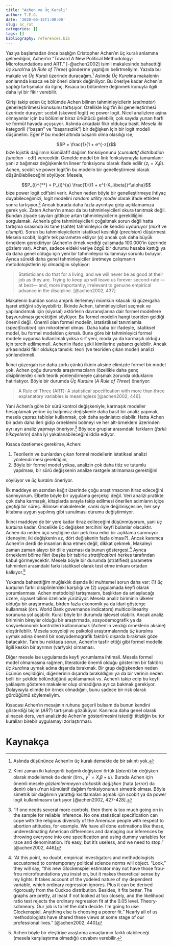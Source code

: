 ```yaml
---
title: "Achen ve Üç Kuralı"
author: T.E.G.
date: '2020-06-15T1:00:00'
slug: ac_rat
categories: []
tags: []
bibliography: references.bib
---
```


Yazıya başlamadan önce başlığın Cristopher Achen'ın üç kuralı anlamına gelmediğini, Achen'ın “Toward A New Political Methodology: Microfoundations and ART.” [-@achen2002] isimli makalesinde bahsettiği *üç kuralı*'na (*A Rule of Three*) gönderme yaptığını belirtmeliyim. Yazıda bu makale ve *Üç Kuralı* üzerinde duracağım.[^1]  Aslında *Üç Kuralı*na makalenin sonlarında kısaca ve bir öneri olarak değiniliyor. Bu öneriye kadar Achen'ın yaptığı tartışmalar da ilginç. Kısaca bu bölümlere değinmek konuyla ilgili daha iyi bir fikir verebilir. 

Girişi takip eden üç bölümde Achen bilinen tahminleyicilerin (*estimator*) genelleştirilmesi konusunu tartışıyor. Özellikle logit'in iki genelleştirmesi üzerinde duruyor: scobit (skewed logit) ve power logit. Nicel analizlere aşina olmayanlar için bu bölümler biraz ürkütücü gelebilir, çok sayıda yunan harfi ve formül havada uçuşuyor. Aslında arkadaki fikir oldukça basit. Mesela iki kategorili ("başarı" ve "başarısızlık") bir değişken için bir logit modeli düşünelim. Eğer $P$ bu model altında başarılı olma olasılığı ise, 

$$P = \frac{1}{1 + e^{-z}}$$
bize lojistik dağılımın kümülafif dağılım fonksiyonunu (*cumulatif distribution function* - cdf) verecektir. Genelde model bir link fonksiyonuyla tamamlanır yani $z$ bağımsız değişkenlerin lineer fonksiyonu olarak ifade edilir ($z_i = X_i\beta$). Achen, scobit ve power logit'in bu modelin bir genelleştirmesi olarak düşünülebileceğini söylüyor. Mesela,

$$P_{i}^{**} = P_{i}^{a} \frac{1}{(1 + e^{-X_i\beta})^\alpha}$$
bize power logit cdf'sini verir. Achen neden böyle bir genelleştirmeye ihtiyaç duyabileceğimizi, logit modelini *random utility model* olarak ifade ettikten sonra tartışıyor.[^2] Ancak burada daha fazla ayrıntıya girip açıklamamıza gerek yok. Zaten Achen'ın amacı da bu tahminleyicileri okura tanıtmak değil. Bundan ziyade sayıları gittikçe artan tahminleyicilerin gerekliliğini sorgulamak. Achen'a göre tahminleyicileri çoğaltmak sorun değil hatta tartışma sırasında iki tane (sahte) tahminleyici de kendisi uyduruyor (*mixit* ve *clumpit*). Sorun bu tahminleyicilerin istatiksel kesinliği (*precision*) düşürmesi. Mesela scobit, logit'e tek parametre ekliyor ($\alpha$) ancak çok daha büyük örneklem gerektiriyor (Achen'ın örnek verdiği çalışmada 100.000'in üzerinde gözlem var). Achen, sadece eldeki veriye özgü bir durumu hesaba kattığı ya da daha genel olduğu için yeni bir tahminleyici kullanmayı sorunlu buluyor. Ayrıca sürekli daha genel tahminleyiciler üretmeye çalışmanın metodolojistlerin işi olmadığını söylüyor: 

> Statisticians do that for a living, and we will never be as good at their job as they are. Trying to keep up will leave us forever second-rate —at best— and, more importantly, irrelevant to genuine empirical advance in the discipline. [@achen2002, 437]

Makalenin bundan sonra amprik ilerlemeyi mümkün kılacak iki güzergaha işaret ettiğini söyleyebiliriz. İlkinde Achen, tahminleyicileri seçmek ve yapılandırmak için (siyasal) aktörlerin davranışlarına dair formel modellere başvurulması gerektiğini söylüyor. Bu formel modelin hangi teoriden geldiği önemli değil. Önemli olan formel modelin, istatistiksel tanımlamla (*specification*) için mikrotemel olması. Daha kaba bir ifadeyle, istatiksel model, bu formel modelden çıkmalı. Buna göre bir tahminleyici formel modele uygunsa kullanılmalı yoksa sırf yeni,  moda ya da karmaşık olduğu için tercih edilmemeli. Achen'ın ifade şekli kimilerine yabancı gelebilir. Ancak arkasındaki fikir oldukça tanıdık: teori (ve teoriden çıkan model) analizi yönlendirmeli. 

İkinci güzergah ise daha zorlu çünkü ilkinin aksine elimizde formel bir model yok. Achen çoğu durumda araştırmacıların (özellikle daha genç disiplinlerde) sınırlı teorik yönlendirmeyle çalışmak zorunda olduklarını hatırlatıyor. Böyle bir durumda *Üç Kuralı*nı (*A Rule of Three*) öneriyor:

> A Rule of Three (ART): A statistical specification with more than three explanatory variables is meaningless [@achen2002, 446].

Yani Achen'a göre bir sürü kontrol değişkeniyle, karmaşık modeller hesaplamak yerine üç bağımsız değişkenle daha basit bir analiz yapmak, mesela çapraz tablolar kullanmak, çok daha aydınlatıcı olabilir. Hatta Achen bir adım daha ileri gidip örneklemi bölmeyi ve her alt-örneklem üzerinden ayrı ayrı analiz yapmayı öneriyor.[^3] Böylece gruplar arasındaki farkların (*farklı hikayelerin*) daha iyi yakalanabileceğini iddia ediyor. 

Kısaca özetlemek gerekirse, Achen:

1. Teorilerin ve bunlardan çıkan formel modellerin istatiksel analizi yönlendirmesi gerektiğini,
2. Böyle bir formel model yoksa, analizin çok daha titiz ve tutumlu yapılması, bir sürü değişkenin analize rastgele atılmaması gerektiğini 

söylüyor ve *üç kuralını* öneriyor. 

İlk maddeye en azından kağıt üzerinde çoğu araştırmacının itiraz edeceğini sanmıyorum. Elbette böyle bir uygulama gerçekçi değil. Veri analizi pratikte çok daha karmaşık, kitaplarda sırayla takip edilmesi önerilen adımların içiçe geçtiği bir süreç. Bilimsel makalelerde, sanki öyle değilmişçesine, her şey kitabına uygun yapılmış gibi sunulması durumu değiştirmiyor.  

İkinci maddeye de bir yere kadar itiraz edileceğini düşünmüyorum, yani *üç kuralı*na kadar.  Öncelikle  üç değişken tercihini keyfi bulanlar olacaktır. Achen da neden üçü seçtiğine dair pek ikna edici bir açıklama sunmuyor (deneyim; iki değişkenin az, dört değişkenin fazla olması?). Ancak kanımca Achen'ın derdi de insanları ikna etmek değil, dikkat çekmek. Makaleyi zaman zaman alaycı bir dille yazması da bunun göstergesi.[^4] Ayrıca örneklemi bölme fikri (başka bir tabirle *stratification*) herkes tarafından kabul görmeyecektir. Mesela böyle bir durumda (stratified) parametre tahminleri arasındaki farkı istatiksel olarak test etme imkanı ortadan kalkıyor.[^5] 

Yukarıda bahsettiğim muğlaklık dışında iki muhtemel sorun daha var: (1) *üç kuralı*nın farklı disiplinlerdeki karşılığı ve (2) uygulamada keyfi olarak yorumlanması. Achen metodoloji tartışmasını, başlıktan da anlaşılacağı üzere, siyaset bilimi özelinde yürütüyor. Mesela analiz biriminin ülkeler olduğu bir araştırmada, birden fazla ekonomik ya da idari gösterge kullanmak (örn. World Bank governance indicators) multicollinearity sorununa yol açabilir. Kural böyle bir durumda işlevsel olabilir. Ancak analiz biriminin bireyler olduğu bir araştırmada, sosyodemografik ya da sosyoekonomik kontrolleri kullanmamak (Achen'ın verdiği örneklerin aksine) eleştirilebilir. Mesela sosyoloji ve psikoloji araştırmalarında *üç kuralı*na uymak adına önemli bir sosyodemografik faktörü dışarda bırakmak göze batacaktır. Tam bu noktada sorun, Achen'ın tasfir ettiği gibi formel modelle ilgili keskin bir ayrımın (var/yok) olmaması. 

Diğer mesele ise uygulamada keyfi yorumlama ihtimali. Mesela formel model olmamasına rağmen, literatürde önemli olduğu gösterilen bir faktörü *üç kuralı*na uymak adına dışarıda bırakmak. Bir grup değişkenden neden üçünün seçildiğini, diğerlerinin dışarıda bırakıldığını ya da bir verinin neden belli bir şekilde bölündüğünü açıklamamak vs. Achen'ı takip edip bu keyfi yaklaşımı gösteren makaleler olup olmadığına ayrıca bakmak gerekiyor. Dolayısıyla elimde bir örnek olmadığını, bunu sadece bir risk olarak gördüğümü söylemeliyim. 

Kısacası Achen'ın mesajının ruhunu geçerli bulsam da bunun kendini gösterdiği biçim (*ART*) tartışmalı gözüküyor. Kanımca daha genel olarak alınacak ders, veri analizinde Achen'ın gösterilmesini istediği titizliğin bu tür kuralları birebir uygulamayı zorlaştırması.    

[^1]: Aslında düşününce Achen'ın üç kuralı demekte de bir sıkıntı yok. 

[^2]: Kimi zaman iki kategorili bağımlı değişkeni örtük (*latent*) bir değişken olarak modellemek de denir (örn., $y^*=X_i\beta + u$).  Burada Achen için önemli mesele *gözlemlenmeyen stokastik değişken* (hata (*error*) da denir) olan $u$'nun kümülatif dağılım fonksiyonunun simetrik olması. Böyle simetrik bir dağılımın yarattığı kısıtlamaları aşmak için scobit ya da power logit kullanılmasını tartışıyor [@achen2002, 427-428]. 

[^3]: "If one needs several more controls, then there is too much going on in the sample for reliable inference. No one statistical specification can cope with the religious diversity of the American people with respect to abortion attitudes, for example. We have all done estimations like these, underestimating American differences and damaging our inferences by throwing everyone into one specification and using dummy variables for race and denomination. It’s easy, but it’s useless, and we need to stop." [@achen2002, 446]

[^4]: "At this point, no doubt, empirical investigators and methodologists accustomed to contemporary political science norms will object. “Look,” they will say, “this new Glockenspiel estimator may not have those frou-frou microfoundations you insist on, but it makes theoretical sense by my lights: It takes account of the yodeled nature of my dependent variable, which ordinary regression ignores. Plus it can be derived rigorously from the Cuckoo distribution. Besides, it fits better. The graphs are pretty, at least if not looked at too closely, and the likelihood ratio test rejects the ordinary regression fit at the 0.05 level. Theory-schmeary. Our job is to let the data decide. I’m going to use Glockenspiel. Anything else is choosing a poorer fit.” Nearly all of us methodologists have shared these views at some stage of our professional lives." [@achen2002, 440]

[^5]: Achen böyle bir eleştiriye araştırma amaçlarının farklı olabileceği (mesela karşılaştırma olmadığı) cevabını verebilir. 


# Kaynakça